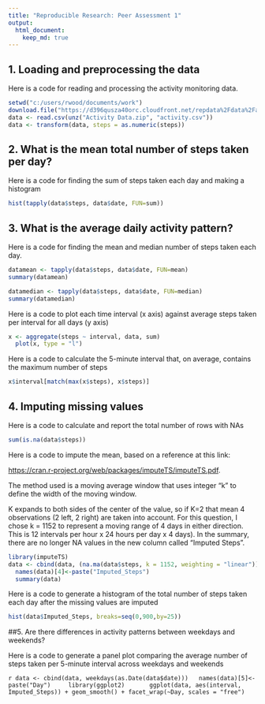---
title: "Reproducible Research: Peer Assessment 1"
output:
  html_document:
    keep_md: true
---

## 1. Loading and preprocessing the data

Here is a code for reading and processing the activity monitoring data.

```{r}
setwd("c:/users/rwood/documents/work")
download.file("https://d396qusza40orc.cloudfront.net/repdata%2Fdata%2Factivity.zip", "Activity Data.zip")
data <- read.csv(unz("Activity Data.zip", "activity.csv"))
data <- transform(data, steps = as.numeric(steps))
```

## 2. What is the mean total number of steps taken per day?

Here is a code for finding the sum of steps taken each day and making a histogram

```{r} 
hist(tapply(data$steps, data$date, FUN=sum))
```

## 3. What is the average daily activity pattern?

Here is a code for finding the mean and median number of steps taken each day.

```{r}
datamean <- tapply(data$steps, data$date, FUN=mean)
summary(datamean)

datamedian <- tapply(data$steps, data$date, FUN=median)
summary(datamedian)
```

Here is a code to plot each time interval (x axis) against average steps taken per interval for all days (y axis)

```{r}
x <- aggregate(steps ~ interval, data, sum)
  plot(x, type = "l")
```

Here is a code to calculate the 5-minute interval that, on average, contains the maximum number of steps

```{r}
x$interval[match(max(x$steps), x$steps)]
```

## 4. Imputing missing values

Here is a code to calculate and report the total number of rows with NAs

```{r}
sum(is.na(data$steps))
```

Here is a  code to impute the mean, based on a reference at this link: 

<https://cran.r-project.org/web/packages/imputeTS/imputeTS.pdf>. 

The method used is a moving average window that uses integer "k" to define the width of the moving window.

K expands to both sides of the center of the value, so if K=2 that mean 4 observations (2 left, 2 right) 
are taken into account.  For this question, I chose k = 1152 to represent a moving range of 4 days in either direction.  This is 12 intervals per hour x 24 hours per day x 4 days).  In the summary, there are no longer NA values in the new column called "Imputed Steps".

```{r}
library(imputeTS)
data <- cbind(data, (na.ma(data$steps, k = 1152, weighting = "linear")))
  names(data)[4]<-paste("Imputed_Steps")
  summary(data)
```

Here is a code to generate a histogram of the total number of steps taken each day after the missing values are imputed

```{r}
hist(data$Imputed_Steps, breaks=seq(0,900,by=25))
```

##5. Are there differences in activity patterns between weekdays and weekends?

Here is a code to generate a panel plot comparing the average number of steps taken per 5-minute interval across weekdays and weekends

```{r}
data <- cbind(data, weekdays(as.Date(data$date)))
  names(data)[5]<-paste("Day")
    library(ggplot2)
      ggplot(data, aes(interval, Imputed_Steps)) + geom_smooth() + facet_wrap(~Day, scales = "free")
      ```